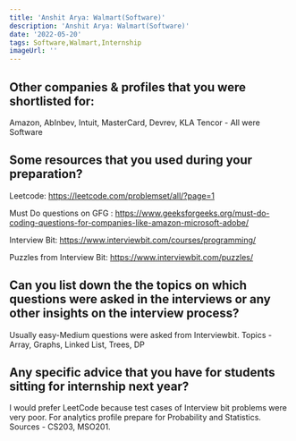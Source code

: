 ```yaml
---
title: 'Anshit Arya: Walmart(Software)'
description: 'Anshit Arya: Walmart(Software)'
date: '2022-05-20'
tags: Software,Walmart,Internship
imageUrl: ''
---
```


## Other companies & profiles that you were shortlisted for:
Amazon, AbInbev, Intuit, MasterCard, Devrev, KLA Tencor - All were Software

## Some resources that you used during your preparation?


Leetcode: https://leetcode.com/problemset/all/?page=1

Must Do questions on GFG : https://www.geeksforgeeks.org/must-do-coding-questions-for-companies-like-amazon-microsoft-adobe/

Interview Bit:  https://www.interviewbit.com/courses/programming/

Puzzles from Interview Bit: https://www.interviewbit.com/puzzles/

## Can you list down the the topics on which questions were asked in the interviews or any other insights on the interview process?
Usually easy-Medium questions were asked from Interviewbit. 
Topics - Array, Graphs, Linked List, Trees, DP

## Any specific advice that you have for students sitting for internship next year?
I would prefer LeetCode because test cases of Interview bit problems were very poor.
For analytics profile prepare for Probability and Statistics. Sources -  CS203, MSO201.

